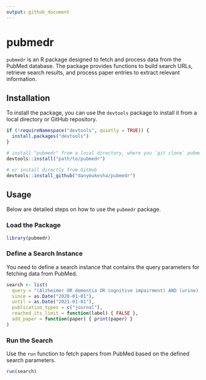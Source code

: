 ---
output: github_document
---

# pubmedr

`pubmedr` is an R package designed to fetch and process data from the PubMed database. The package provides functions to build search URLs, retrieve search results, and process paper entries to extract relevant information.

## Installation

To install the package, you can use the `devtools` package to install it from a local directory or GitHub repository.

```{r installation, eval=FALSE}
if (!requireNamespace("devtools", quietly = TRUE)) {
  install.packages("devtools")
}

# install "pubmedr" from a local directory, where you `git clone` pubmedr
devtools::install("path/to/pubmedr")

# or install directly from GitHub
devtools::install_github("danymukesha/pubmedr")
```

## Usage

Below are detailed steps on how to use the `pubmedr` package.

### Load the Package

```{r library, eval=FALSE}
library(pubmedr)
```

### Define a Search Instance

You need to define a search instance that contains the query parameters for fetching data from PubMed.

```{r search,  eval=FALSE}
search <- list(
  query = "(Alzheimer OR dementia OR cognitive impairment) AND (urine) AND (early detection OR disease monitoring OR diagnosis)",
  since = as.Date("2020-01-01"),
  until = as.Date("2021-01-01"),
  publication_types = c("journal"),
  reached_its_limit = function(label) { FALSE },
  add_paper = function(paper) { print(paper) }
)
```

### Run the Search

Use the `run` function to fetch papers from PubMed based on the defined search parameters.

```{r run_search, eval=FALSE}
run(search)
```

